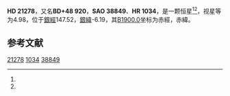 {{Starbox begin
| name = HD 21278
}}
{{Starbox observe
| epoch = [[J2000.0|J2000.0]]
| constell = {{星座名待查}}<ref name=SIMBAD>{{cite web
 | url=http://simbad.u-strasbg.fr/simbad/sim-id?Ident=HR+1034
 | title =Pulsating variable Star
 | publisher=Centre de Données astronomiques de Strasbourg
 | work=SIMBAD
 | accessdate=2012-07-13}}</ref><ref name=DATA>{{cite web
 | url=http://vizier.u-strasbg.fr/viz-bin/VizieR-5?-out.add=.&-source=5050&-corr=PK=HR&-out.max=9999&HR=1034
 | title=VizieR Detailed Page
 | accessdate=2012-07-13
 | archive-date=2016-03-05
 | archive-url=https://web.archive.org/web/20160305020739/http://vizier.u-strasbg.fr/viz-bin/VizieR-5?-out.add=.&-source=5050&-corr=PK=HR&-out.max=9999&HR=1034
 | dead-url=no
 }}</ref>
| 星官 = 
| ra = {{RA|3|28|3.1}}<ref name=SIMBAD /><ref name=DATA />
| dec = {{DEC|+49|3|46}}<ref name=SIMBAD /><ref name=DATA />
| appmag_v = 4.98<ref name=SIMBAD /><ref name=DATA />
}}
{{Starbox character
| class = B5V<ref name=SIMBAD /><ref name=DATA />
| b-v = -0.09<ref name=SIMBAD /><ref name=DATA />
| u-b = -0.56<ref name=SIMBAD /><ref name=DATA />
| r-i = -0.1<ref name=SIMBAD /><ref name=DATA />
| variable = 
}}
{{Starbox astrometry
| radial_v = -0.56
| prop_mo_ra = 2
| parallax = 
| p_error = 
}}
{{Starbox catalog
| names =BD+48 920，[[SAO星表|SAO]] 38849，[[HD星表|HD]] 21278，[[HR星表|HR]] 1034}}
{{Starbox reference |Simbad=HR+1034}}
{{Starbox end}}

'''HD 21278'''，又名'''BD+48 920'''，'''SAO 38849'''、'''HR 1034'''，是一颗恒星<ref name=SIMBAD /><ref name=DATA />，视星等为4.98，位于[[銀道座標系|銀經]]147.52，[[銀道座標系|銀緯]]-6.19，其[[B1900.0|B1900.0]]坐标为赤經{{RA|3|20|56.3}}，赤緯{{DEC|+48|-6.19|51}}。

== 参考文献 ==
{{reflist}}

{{star-stub}}

[[Category:HD和HDE天體|21278]]
[[Category:HR天體|1034]]
[[Category:SAO天體|38849]]